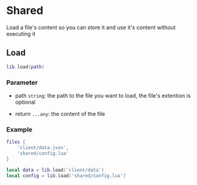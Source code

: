# Shared
Load a file's content so you can store it and use it's content without executing it

## Load

```lua
lib.load(path)
```

### Parameter
* path `string`: the path to the file you want to load, the file's extention is optional

* return `...any`: the content of the file

### Example

```lua filename='fxmanifest.lua'
files {
    'client/data.json',
    'shared/config.lua'
}
```

```lua
local data = lib.load('client/data')
local config = lib.load('shared/config.lua')
```